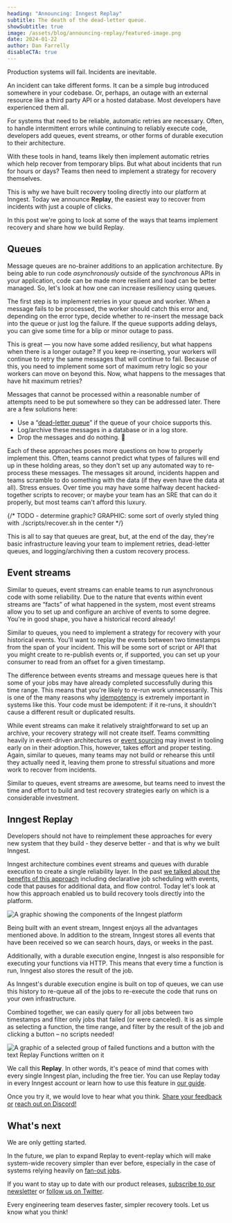 ```yaml
---
heading: "Announcing: Inngest Replay"
subtitle: The death of the dead-letter queue.
showSubtitle: true
image: /assets/blog/announcing-replay/featured-image.png
date: 2024-01-22
author: Dan Farrelly
disableCTA: true
---
```


Production systems will fail. Incidents are inevitable.

An incident can take different forms. It can be a simple bug introduced somewhere in your codebase. Or, perhaps, an outage with an external resource like a third party API or a hosted database. Most developers have experienced them all.

For systems that need to be reliable, automatic retries are necessary. Often, to handle intermittent errors while continuing to reliably execute code, developers add queues, event streams, or other forms of durable execution to their architecture.

With these tools in hand, teams likely then implement automatic retries which help recover from temporary blips. But what about incidents that run for hours or days? Teams then need to implement a strategy for recovery themselves.

This is why we have built recovery tooling directly into our platform at Inngest. Today we announce **Replay**, the easiest way to recover from incidents with just a couple of clicks.

In this post we're going to look at some of the ways that teams implement recovery and share how we build Replay.

## Queues

Message queues are no-brainer additions to an application architecture. By being able to run code _asynchronously_ outside of the _synchronous_ APIs in your application, code can be made more resilient and load can be better managed. So, let's look at how one can increase resiliency using queues.

The first step is to implement retries in your queue and worker. When a message fails to be processed, the worker should catch this error and, depending on the error type, decide whether to re-insert the message back into the queue or just log the failure. If the queue supports adding delays, you can give some time for a blip or minor outage to pass.

This is great — you now have some added resiliency, but what happens when there is a longer outage? If you keep re-inserting, your workers will continue to retry the same messages that will continue to fail. Because of this, you need to implement some sort of maximum retry logic so your workers can move on beyond this. Now, what happens to the messages that have hit maximum retries?

Messages that cannot be processed within a reasonable number of attempts need to be put somewhere so they can be addressed later. There are a few solutions here:

- Use a “[dead-letter queue](https://en.wikipedia.org/wiki/Dead_letter_queue)” if the queue of your choice supports this.
- Log/archive these messages in a database or in a log store.
- Drop the messages and do nothing. 🤷

Each of these approaches poses more questions on how to properly implement this. Often, teams cannot predict what types of failures will end up in these holding areas, so they don't set up any automated way to re-process these messages. The messages sit around, incidents happen and teams scramble to do something with the data (if they even have the data at all). Stress ensues. Over time you may have some halfway decent hacked-together scripts to recover; or maybe your team has an SRE that can do it properly, but most teams can't afford this luxury.

{/* TODO - determine graphic? GRAPHIC: some sort of overly styled thing with ./scripts/recover.sh in the center */}

This is all to say that queues are great, but, at the end of the day, they're basic infrastructure leaving your team to implement retries, dead-letter queues, and logging/archiving then a custom recovery process.

## Event streams

Similar to queues, event streams can enable teams to run asynchronous code with some reliability. Due to the nature that events within event streams are “facts” of what happened in the system, most event streams allow you to set up and configure an archive of events to some degree. You're in good shape, you have a historical record already!

Similar to queues, you need to implement a strategy for recovery with your historical events. You'll want to replay the events between two timestamps from the span of your incident. This will be some sort of script or API that you might create to re-publish events or, if supported, you can set up your consumer to read from an offset for a given timestamp.

The difference between events streams and message queues here is that some of your jobs may have already completed successfully during this time range. This means that you're likely to re-run work unnecessarily. This is one of the many reasons why [idempotency](/docs/guides/handling-idempotency) is extremely important in systems like this. Your code must be idempotent: if it re-runs, it shouldn't cause a different result or duplicated results.

While event streams can make it relatively straightforward to set up an archive, your recovery strategy will not create itself. Teams committing heavily in event-driven architectures or [event sourcing](https://martinfowler.com/eaaDev/EventSourcing.html) may invest in tooling early on in their adoption.This, however, takes effort and proper testing. Again, similar to queues, many teams may not build or rehearse this until they actually need it, leaving them prone to stressful situations and more work to recover from incidents.

Similar to queues, event streams are awesome, but teams need to invest the time and effort to build and test recovery strategies early on which is a considerable investment.

## Inngest Replay

Developers should not have to reimplement these approaches for every new system that they build - they deserve better - and that is why we built Inngest.

Inngest architecture combines event streams and queues with durable execution to create a single reliability layer. In the past [we talked about the benefits of this approach](/blog/how-durable-workflow-engines-work) including declarative job scheduling with events, code that pauses for additional data, and flow control. Today let's look at how this approach enabled us to build recovery tools directly into the platform.

![A graphic showing the components of the Inngest platform](/assets/blog/announcing-replay/reliability-layer-diagram.png)

Being built with an event stream, Inngest enjoys all the advantages mentioned above. In addition to the stream, Inngest stores all events that have been received so we can search hours, days, or weeks in the past.

Additionally, with a durable execution engine, Inngest is also responsible for executing your functions via HTTP. This means that every time a function is run, Inngest also stores the result of the job.

As Inngest's durable execution engine is built on top of queues, we can use this history to re-queue all of the jobs to re-execute the code that runs on your own infrastructure.

Combined together, we can easily query for all jobs between two timestamps and filter only jobs that failed (or were canceled). It is as simple as selecting a function, the time range, and filter by the result of the job and clicking a button – no scripts needed!

![A graphic of a selected group of failed functions and a button with the text Replay Functions written on it](/assets/blog/announcing-replay/button-graphic.png)

We call this **Replay**. In other words, it's peace of mind that comes with every single Inngest plan, including the free tier. You can use Replay today in every Inngest account or learn how to use this feature in [our guide](https://www.inngest.com/docs/platform/replay).

Once you try it, we would love to hear what you think. [Share your feedback or](https://roadmap.inngest.com/) [reach out on Discord!](/discord)

## What's next

We are only getting started.

In the future, we plan to expand Replay to event-replay which will make system-wide recovery simpler than ever before, especially in the case of systems relying heavily on [fan-out jobs](/docs/guides/fan-out-jobs).

If you want to stay up to date with our product releases, [subscribe to our newsletter](/newsletter) or [follow us on Twitter](https://twitter.com/inngest).

Every engineering team deserves faster, simpler recovery tools. Let us know what you think!
